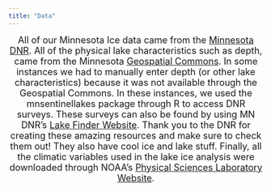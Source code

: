 ```yaml
---
title: "Data"
---
```


<font size="4"> 
<center>
All of our Minnesota Ice data came from the [Minnesota DNR](https://www.dnr.state.mn.us/ice_out/index.html). All of the physical lake characteristics such as depth, came from the Minnesota [Geospatial Commons](https://gisdata.mn.gov/dataset/water-lake-bathymetry). In some instances we had to manually enter depth (or other lake characteristics) because it was not available through the Geospatial Commons. In these instances, we used the mnsentinellakes package through R to access DNR surveys. These surveys can also be found by using MN DNR's [Lake Finder Website](https://www.dnr.state.mn.us/lakefind/index.html). Thank you to the DNR for creating these amazing resources and make sure to check them out! They also have cool ice and lake stuff. Finally, all the climatic variables used in the lake ice analysis were downloaded through NOAA's [Physical Sciences Laboratory Website](https://psl.noaa.gov/data/climateindices/). 
</center>
</font>
